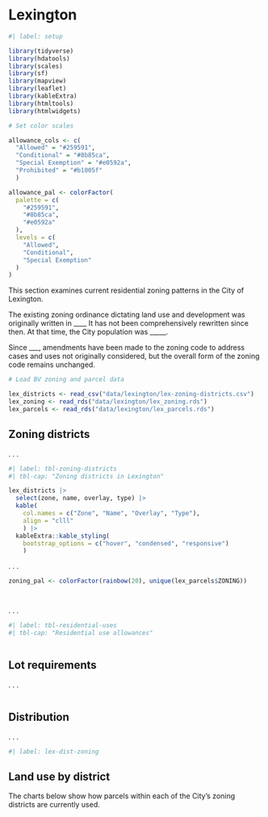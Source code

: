 # Lexington

```r
#| label: setup

library(tidyverse)
library(hdatools)
library(scales)
library(sf)
library(mapview)
library(leaflet)
library(kableExtra)
library(htmltools)
library(htmlwidgets)

# Set color scales

allowance_cols <- c(
  "Allowed" = "#259591", 
  "Conditional" = "#8b85ca", 
  "Special Exemption" = "#e0592a",
  "Prohibited" = "#b1005f"
  )

allowance_pal <- colorFactor(
  palette = c(
    "#259591", 
    "#8b85ca", 
    "#e0592a"
  ),
  levels = c(
    "Allowed", 
    "Conditional", 
    "Special Exemption"
  )
)

```

This section examines current residential zoning patterns in the City of Lexington.

The existing zoning ordinance dictating land use and development was originally written in ____
It has not been comprehensively rewritten since then. At that time, the City population was _____.

Since ___, amendments have been made to the zoning code to address cases and uses not originally considered, but the overall form of the zoning code remains unchanged.

```r

# Load BV zoning and parcel data

lex_districts <- read_csv("data/lexington/lex-zoning-districts.csv")
lex_zoning <- read_rds("data/lexington/lex_zoning.rds")
lex_parcels <- read_rds("data/lexington/lex_parcels.rds")

```

## Zoning districts

. . .

```r
#| label: tbl-zoning-districts
#| tbl-cap: "Zoning districts in Lexington"

lex_districts |> 
  select(zone, name, overlay, type) |> 
  kable(
    col.names = c("Zone", "Name", "Overlay", "Type"),
    align = "clll"
    ) |>
  kableExtra::kable_styling(
    bootstrap_options = c("hover", "condensed", "responsive")
    )

```

. . .

```r

zoning_pal <- colorFactor(rainbow(20), unique(lex_parcels$ZONING))




```

. . .

```r
#| label: tbl-residential-uses
#| tbl-cap: "Residential use allowances"



```

## Lot requirements

. . .

```r



```

## Distribution

. . .

```r
#| label: lex-dist-zoning


```

## Land use by district

The charts below show how parcels within each of the City's zoning districts are currently used. 
